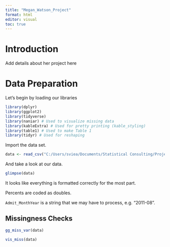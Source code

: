 ```yaml
---
title: "Megan_Watson_Project"
format: html
editor: visual
toc: true
---
```


# Introduction

Add details about her project here

# Data Preparation

Let's begin by loading our libraries

```r
library(dplyr)
library(ggplot2)
library(tidyverse)
library(naniar) # Used to visualize missing data
library(kableExtra) # Used for pretty printing (kable_styling)
library(table1) # Used to make Table 1
library(tidyr) # Used for reshaping
```

Import the data set.

```r
data <- read_csv("C:/Users/sviea/Documents/Statistical Consulting/Project 1/Data Raw/MICUPT_Deidentify.csv")
```

And take a look at our data.

```r
glimpse(data)
```

It looks like everything is formatted correctly for the most part.

Percents are coded as doubles.

`Admit_MonthYear` is a string that we may have to process, e.g. "2011-08".

## Missingness Checks

```r
gg_miss_var(data)
```

```r
vis_miss(data)
```
